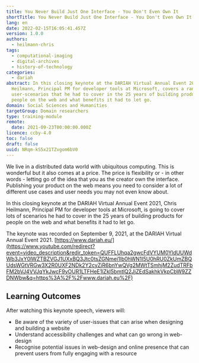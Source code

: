 ```yaml
---
title: You Never Build Just One Interface - You Don't Even Own It
shortTitle: You Never Build Just One Interface - You Don't Even Own It
lang: en
date: 2022-02-15T16:05:41.457Z
version: 1.0.0
authors:
  - heilmann-chris
tags:
  - computational-imaging
  - digital-archives
  - history-of-technology
categories:
  - dariah
abstract: In this closing keynote at the DARIAH Virtual Annual Event 2021, Chris
  Heilmann, Principal PM for developer tools at Microsoft, covers a range of
  user-scenarios that he had to cover in the 25 years of building products for
  people on the web and what benefits it had to let go.
domain: Social Sciences and Humanities
targetGroup: Domain researchers
type: training-module
remote:
  date: 2021-09-23T00:00:00.000Z
licence: ccby-4.0
toc: false
draft: false
uuid: NRqm-kS5x21TZvgom6bV0
---
```

We live in a distributed data world with ubiquitous computing. This is wonderful but it also comes at a price. The price is flexibility or - in other words - letting go of the idea that you as the creator own the interface. Publishing your product on the web means you need to consider a lot of different use cases and user needs you may not even know about. 

In this closing keynote at the DARIAH Virtual Annual Event 2021, Chris Heilmann, Principal PM for developer tools at Microsoft, is going to cover lots of scenarios he had to cover in the 25 years of building products for people on the web and what benefits it had to let go. 

The keynote was recorded on September 9, 2021, at the DARIAH Virtual Annual Event 2021. [https://www.dariah.eu/](https://www.youtube.com/redirect?event=video_description&redir_token=QUFFLUhqa2gwcFdVYUM0YldUUWdWb3JxY0lWZTBZVGJ1UXxBQ3Jtc0tsZGNmei1lb0hWN1I5U0hRU0ZkUmZBQUdsWGtVRGw3X2R0UXF2NDk2Y2cyZjR6bnYwQVg2MWtTSmhjM2ZudTRFbFM2bVJ4VVJqYkJwcF9yOUR1LTFHeE1lZkl5bmtlQ2JjZEdSakhkVkpCbW9ZZDNWbw&q=https%3A%2F%2Fwww.dariah.eu%2F)

## Learning Outcomes

After watching this keynote speech, viewers will:

- Be aware of the variety of user-issues that can arise when designing and building a website
- Understand accessibility challenges and what can go wrong in web-design
- Recognise potential issues in web-design and online presence that can prevent users from fully engaging with a resource

<VideoCard provider="youtube" id="0xFSco1azVc" title="You Never Build Just One Interface - You Don't Even Own It" subtitle="Click here to view" image="images/chris-heilmann-image.png" />